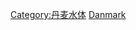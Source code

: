 {{Catnav|頁面分類|地理|水體|河流|歐洲河流}}
{{Catnav|頁面分類|地理|水體|河流|各国河流}}
{{Catnav|頁面分類|地理|地形|河流|歐洲河流}}
{{Catnav|頁面分類|地理|地形|河流|各国河流}}
{{Catnav|頁面分類|地理|各大洲地理|欧洲地理|丹麥地理}}
{{Catnav|頁面分類|地理|各國地理|丹麥地理}}
{{Catnav|頁面分類|地理|各國地理|各国河流}}
{{Catnav|頁面分類|各種主題的頁面分類|按國家分類|各國地理|丹麥地理}}
{{Catnav|頁面分類|各種主題的頁面分類|按國家分類|各國地理|各国河流}}

{{commons category|Rivers of Denmark|Category:丹麥河流}}

[[Category:丹麦水体|Category:丹麦水体]]
[[Category:欧洲各国河流|Danmark]]